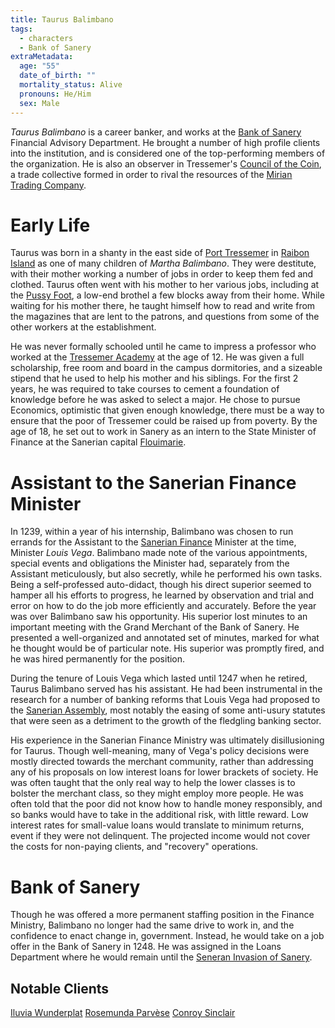```yaml
---
title: Taurus Balimbano
tags:
  - characters
  - Bank of Sanery
extraMetadata:
  age: "55"
  date_of_birth: ""
  mortality_status: Alive
  pronouns: He/Him
  sex: Male
---
```


*Taurus Balimbano* is a career banker, and works at the
[Bank of Sanery](../organizations/bank-of-sanery.mdx) Financial Advisory
Department. He brought a number of high profile clients into the institution,
and is considered one of the top-performing members of the organization. He is
also an observer in Tressemer's
[Council of the Coin](../organization/council-of-the-coin.mdx), a trade
collective formed in order to rival the resources of the
[Mirian Trading Company](../organizations/mirian-trading-company.mdx).

# Early Life

Taurus was born in a shanty in the east side of
[Port Tressemer](../locations/port-tressemer.mdx) in
[Raibon Island](../locations/raibon-island.mdx) as one of many children of
*Martha Balimbano*. They were destitute, with their mother working a number of
jobs in order to keep them fed and clothed. Taurus often went with his mother to
her various jobs, including at the [Pussy Foot](../locations/pussy-foot.mdx), a
low-end brothel a few blocks away from their home. While waiting for his mother
there, he taught himself how to read and write from the magazines that are lent
to the patrons, and questions from some of the other workers at the
establishment.

He was never formally schooled until he came to impress a professor who worked
at the [Tressemer Academy](../organizations/tressemer-academy.mdx) at the age
of 12. He was given a full scholarship, free room and board in the campus
dormitories, and a sizeable stipend that he used to help his mother and his
siblings. For the first 2 years, he was required to take courses to cement a
foundation of knowledge before he was asked to select a major. He chose to
pursue Economics, optimistic that given enough knowledge, there must be a way to
ensure that the poor of Tressemer could be raised up from poverty. By the age of
18, he set out to work in Sanery as an intern to the State Minister of Finance
at the Sanerian capital [Flouimarie](../locations/flouimarie.mdx).

# Assistant to the Sanerian Finance Minister

In 1239, within a year of his internship, Balimbano was chosen to run errands
for the Assistant to the
[Sanerian Finance](../organizations/sanerian-finance-ministry.mdx) Minister at
the time, Minister *Louis Vega*. Balimbano made note of the various
appointments, special events and obligations the Minister had, separately from
the Assistant meticulously, but also secretly, while he performed his own tasks.
Being a self-professed auto-didact, though his direct superior seemed to hamper
all his efforts to progress, he learned by observation and trial and error on
how to do the job more efficiently and accurately. Before the year was over
Balimbano saw his opportunity. His superior lost minutes to an important meeting
with the Grand Merchant of the Bank of Sanery. He presented a well-organized and
annotated set of minutes, marked for what he thought would be of particular
note. His superior was promptly fired, and he was hired permanently for the
position.

During the tenure of Louis Vega which lasted until 1247 when he retired, Taurus
Balimbano served has his assistant. He had been instrumental in the research for
a number of banking reforms that Louis Vega had proposed to the
[Sanerian Assembly](../organizations/sanerian-assembly.mdx), most notably the
easing of some anti-usury statutes that were seen as a detriment to the growth
of the fledgling banking sector.

His experience in the Sanerian Finance Ministry was ultimately disillusioning
for Taurus. Though well-meaning, many of Vega's policy decisions were mostly
directed towards the merchant community, rather than addressing any of his
proposals on low interest loans for lower brackets of society. He was often
taught that the only real way to help the lower classes is to bolster the
merchant class, so they might employ more people. He was often told that the
poor did not know how to handle money responsibly, and so banks would have to
take in the additional risk, with little reward. Low interest rates for
small-value loans would translate to minimum returns, event if they were not
delinquent. The projected income would not cover the costs for non-paying
clients, and "recovery" operations.

# Bank of Sanery

Though he was offered a more permanent staffing position in the Finance
Ministry, Balimbano no longer had the same drive to work in, and the confidence
to enact change in, government. Instead, he would take on a job offer in the
Bank of Sanery in 1248. He was assigned in the Loans Department where he would
remain until the
[Seneran Invasion of Sanery](../events/poasan-apgarian-conflict/invasion-of-sanery.mdx).

## Notable Clients

[Iluvia Wunderplat](./iluvia-wunderplat.mdx)
[Rosemunda Parvèse](./rosemunda-parvese.mdx)
[Conroy Sinclair](./conroy-sinclair.mdx)
